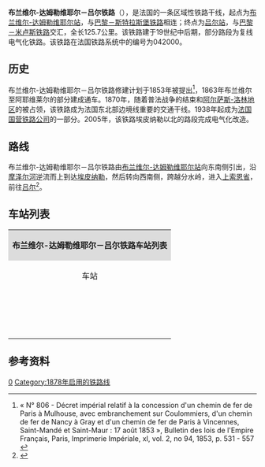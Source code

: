 {{Infobox rail system-route
|collapsed=no
|box_width=
|rail_name=布兰维尔-达姆勒维耶尔－吕尔铁路<br>{{lang|fr|Ligne de Blainville - Damelevières à Lure}}
|banner_color=
|sec_banner_color=
|logo_filename=
|image_width=
|logo_bgcolor=
|logo_note=
|image = Ligne Blainville-Damelevières - Lure.svg
|imagesize=
|caption=布兰维尔-达姆勒维耶尔－吕尔铁路路线图
|system_map=
|mapimage_width=
|map_bgcolor=
|locale={{FRA}}
|service_type=客货共用、干线铁路
|start=[[布兰维尔-达姆勒维耶尔站|布兰维尔-达姆勒维耶尔站]]、[[吕尔站|吕尔站]]
|begin_operation=1878年
|end_operation=
|operation_note=
|system_length=
|length_in_operation=
|total_length=141公里
|status=使用中
|line_title=线路
|lines=[[复线铁路|复线铁路]]（布兰维尔－阿耶维莱尔段）<br>[[单线铁路|单线铁路]]（阿耶维莱尔－吕尔段）
|stations=
|route_title=线路
|main_route=
|secondary_route=
|branch_route=
|standard=
|main_stations=[[埃皮纳勒站|埃皮纳勒站]]、[[吕尔站|吕尔站]]
|ridership=
|fleet_size=
|max_speed= 
|track_gauge={{standard gauge}}
|distance_between_mainlines=
|min_radius=
|max_grade=
|block_signal=自动闭塞
|electrified=1500v（布兰维尔－埃皮纳勒段）
|depot=
|operator={{法国交通数据|sncf}}
|franchise=
|hq=
|key_person=
|website=
|route_map=
}}

'''布兰维尔-达姆勒维耶尔－吕尔铁路'''（{{lang-fr|Ligne de Blainville - Damelevières à Lure}}），是法国的一条区域性铁路干线，起点为[[布兰维尔-达姆勒维耶尔站|布兰维尔-达姆勒维耶尔站]]，与[[巴黎－斯特拉斯堡铁路|巴黎－斯特拉斯堡铁路]]相连；终点为[[吕尔站|吕尔站]]，与[[巴黎－米卢斯铁路|巴黎－米卢斯铁路]]交汇，全长125.7公里。该铁路建于19世纪中后期，部分路段为复线电气化铁路。该铁路在法国铁路系统中的编号为042000。

==历史==

布兰维尔-达姆勒维耶尔－吕尔铁路修建计划于1853年被提出<ref>« N° 806 - Décret impérial relatif à la concession d'un chemin de fer de Paris à Mulhouse, avec embranchement sur Coulommiers, d'un chemin de fer de Nancy à Gray et d'un chemin de fer de Paris à Vincennes, Saint-Mandé et Saint-Maur : 17 août 1853 », Bulletin des lois de l'Empire Français, Paris, Imprimerie Impériale, xI, vol. 2, no 94, 1853, p. 531 - 557 {{fr}}</ref>，1863年布兰维尔至阿耶维莱尔的部分建成通车。1870年，随着普法战争的结束和[[阿尔萨斯-洛林地区|阿尔萨斯-洛林地区]]的被占领，该铁路成为法国东北部边境线重要的交通干线。1938年起成为[[法国国营铁路公司|法国国营铁路公司]]的一部分。2005年，该铁路埃皮纳勒以北的路段完成电气化改造。

==路线==

布兰维尔-达姆勒维耶尔－吕尔铁路由[[布兰维尔-达姆勒维耶尔站|布兰维尔-达姆勒维耶尔站]]向东南侧引出，沿[[摩泽尔河|摩泽尔河]]逆流而上到达[[埃皮纳勒|埃皮纳勒]]，然后转向西南侧，跨越分水岭，进入[[上索恩省|上索恩省]]，前往[[吕尔|吕尔]]<ref name="geo">{{Cite web|url=https://www.geoportail.gouv.fr/carte|title=Carte|accessdate=2021-01-19|author=Géoportail|language=fr|publisher=Géoportail|archive-url=https://web.archive.org/web/20170129154129/https://www.geoportail.gouv.fr/carte/|archive-date=2017-01-29|dead-url=yes}}</ref>。

==车站列表==

{| class="wikitable mw-collapsible " style="margin:1em auto 1em auto; font-size:smaller"
|colspan="5" align="center" style="background:#DCDCDC"|'''布兰维尔-达姆勒维耶尔－吕尔铁路车站列表'''
|-
!align="center" |车站
!align="center" |公里数
!align="center" |交汇路线
!align="center" |本线停靠车种
!align="center" |可换乘交通
|-
|align="center"|{{Arret|Blainville - Damelevières|[[布兰维尔-达姆勒维耶尔站|布兰维尔-达姆勒维耶尔站]]}}
|0
|[[巴黎－斯特拉斯堡铁路|巴黎－斯特拉斯堡铁路]]<small>（[[巴黎东站|巴黎]]方向）</small>↑<br>[[巴黎－斯特拉斯堡铁路|巴黎－斯特拉斯堡铁路]]<small>（[[斯特拉斯堡城站|斯特拉斯堡]]方向）</small>↘
|align="center"|{{法国交通数据|ter|ges}}
|
|-
|align="center"|{{Arret|Einvaux|[[安沃站|安沃站]]}}
|7.482
|
|align="center"|{{法国交通数据|ter|ges}}
|
|-
|align="center"|{{Arret|Bayon|[[巴永站|巴永站]]}}
|14.994
|
|align="center"|{{法国交通数据|ter|ges}}
|
|-
|align="center"|{{Arret|Charmes (Vosges)|[[沙尔姆站_(孚日省)|沙尔姆站 (孚日省)]]}}
|25.346
|
|align="center"|{{法国交通数据|ter|ges}}
|{{法国交通数据|car|88}}
|-
|align="center"|{{Arret|Vincey|[[万塞站|万塞站]]}}
|30.162
|
|align="center"|{{法国交通数据|ter|ges}}
|
|-
|align="center"|{{Arret|Châtel - Nomexy|[[沙泰勒-诺梅克西站|沙泰勒-诺梅克西站]]}}
|35.853
|
|align="center"|{{法国交通数据|ter|ges}}
|
|-
|align="center"|{{Arret|Igney|[[伊涅站|伊涅站]]}}
|40.070
|
|align="center"|{{法国交通数据|ter|ges}}
|
|-
|align="center"|{{Arret|Thaon|[[塔翁站|塔翁站]]}}
|43.280
|
|align="center"|{{法国交通数据|ter|ges}}
|
|-
|align="center"|{{Arret|Épinal|[[埃皮纳勒站|埃皮纳勒站]]}}
|50.961
|[[埃皮纳勒－比桑铁路|埃皮纳勒－比桑铁路]]<small>（比桑方向）</small>↘
|align="center"|{{法国交通数据|tgv}}<br>{{法国交通数据|ter|bfc}}<br>{{法国交通数据|ter|ges}}
|{{法国交通数据|car|88}}<br>{{法国交通数据/城市公共交通|埃皮纳勒}}
|-
|align="center"|{{Arret|<s>Dounoux|[[杜努站|杜努站]]</s>}}
|61.579
|
|align="center"|
|
|-
|align="center"|{{Arret|Xertigny|[[塞蒂尼站|塞蒂尼站]]}}
|69.503
|
|align="center"|{{法国交通数据|ter|bfc}}
|
|-
|align="center"|{{Arret|Bains-les-Bains|[[班莱班站|班莱班站]]}}
|80.173
|
|align="center"|{{法国交通数据|ter|bfc}}
|{{法国交通数据|car|88}}
|-
|align="center"|{{Arret|Aillevillers|[[阿耶维莱尔站|阿耶维莱尔站]]}}
|94.214
|
|align="center"|{{法国交通数据|ter|bfc}}
|{{法国交通数据|car|70}}
|-
|align="center"|{{Arret|<s>Corbenay|科尔伯奈站</s>}}
|96.848
|
|align="center"|
|
|-
|align="center"|{{Arret|Luxeuil-les-Bains|[[吕克塞伊莱班站|吕克塞伊莱班站]]}}
|108.370
|
|align="center"|{{法国交通数据|ter|bfc}}
|{{法国交通数据|car|70}}
|-
|align="center"|{{Arret|Lure|[[吕尔站|吕尔站]]}}
|501.653
|[[巴黎－米卢斯铁路|巴黎－米卢斯铁路]]<small>（[[巴黎东站|巴黎]]方向）</small>↗<br>[[巴黎－米卢斯铁路|巴黎－米卢斯铁路]]<small>（[[米卢斯城站|米卢斯]]方向）</small>↓
|align="center"|{{法国交通数据|ter|bfc}}
|{{法国交通数据|car|90}}<br>{{法国交通数据/城市公共交通|贝尔福}}
|}

==参考资料==
{{Reflist}}
{{法国主要铁路线}}
[[Category:法國鐵路線|0]]
[[Category:1878年启用的铁路线|Category:1878年启用的铁路线]]
